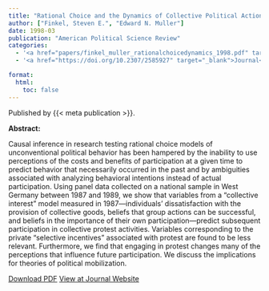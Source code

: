 ```yaml
---
title: "Rational Choice and the Dynamics of Collective Political Action: Evaluating Alternative Models with Panel Data"
author: ["Finkel, Steven E.", "Edward N. Muller"]
date: 1998-03
publication: "American Political Science Review"
categories:
  - '<a href="papers/finkel_muller_rationalchoicedynamics_1998.pdf" target="_blank">PDF</a>'
  - '<a href="https://doi.org/10.2307/2585927" target="_blank">Journal</a>'

format:
  html:
    toc: false
---
```


Published by {{< meta publication >}}.

**Abstract:**

::: justify-text
Causal inference in research testing rational choice models of unconventional political behavior has been hampered by the inability to use perceptions of the costs and benefits of participation at a given time to predict behavior that necessarily occurred in the past and by ambiguities associated with analyzing behavioral intentions instead of actual participation. Using panel data collected on a national sample in West Germany between 1987 and 1989, we show that variables from a “collective interest” model measured in 1987—individuals' dissatisfaction with the provision of collective goods, beliefs that group actions can be successful, and beliefs in the importance of their own participation—predict subsequent participation in collective protest activities. Variables corresponding to the private “selective incentives” associated with protest are found to be less relevant. Furthermore, we find that engaging in protest changes many of the perceptions that influence future participation. We discuss the implications for theories of political mobilization.
:::

[Download PDF](papers/finkel_muller_rationalchoicedynamics_1998.pdf){.btn .btn-outline-success target="_blank"} [View at Journal Website](https://doi.org/10.2307/2585927){.btn .btn-outline-success target="_blank"}
